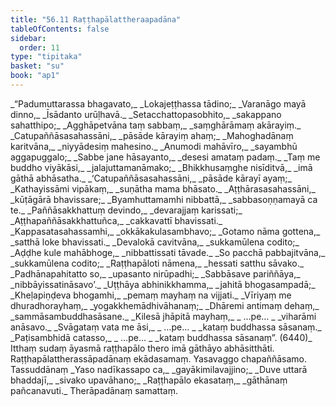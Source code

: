 ```yaml
---
title: "56.11 Raṭṭhapālattheraapadāna"
tableOfContents: false
sidebar:
  order: 11
type: "tipitaka"
basket: "su"
book: "ap1"
---
```



<DynamicBreadcrumb />

<Division number="179" book="ap1" bookNo="20" page="444">

<Paragraph number="7869" type="verses" book="ap1">
_“Padumuttarassa bhagavato,_  
_Lokajeṭṭhassa tādino;_  
_Varanāgo mayā dinno,_  
_Īsādanto urūḷhavā._  

</Paragraph>

</Division>
<Division number="180" book="ap1" bookNo="20" page="444">

<Paragraph number="7870" type="verses" book="ap1">
_Setacchattopasobhito,_  
_sakappano sahatthipo;_  
_Agghāpetvāna taṃ sabbaṃ,_  
_saṃghārāmaṃ akārayiṃ._  

</Paragraph>

</Division>
<Division number="181" book="ap1" bookNo="20" page="444">

<Paragraph number="7871" type="verses" book="ap1">
_Catupaññāsasahassāni,_  
_pāsāde kārayiṃ ahaṃ;_  
_Mahoghadānaṃ karitvāna,_  
_niyyādesiṃ mahesino._  

</Paragraph>

</Division>
<Division number="182" book="ap1" bookNo="20" page="444">

<Paragraph number="7872" type="verses" book="ap1">
_Anumodi mahāvīro,_  
_sayambhū aggapuggalo;_  
_Sabbe jane hāsayanto,_  
_desesi amataṃ padaṃ._  

</Paragraph>

</Division>
<Division number="183" book="ap1" bookNo="20" page="444">

<Paragraph number="7873" type="verses" book="ap1">
_Taṃ me buddho viyākāsi,_  
_jalajuttamanāmako;_  
_Bhikkhusaṃghe nisīditvā,_  
_imā gāthā abhāsatha._  

</Paragraph>

</Division>
<Division number="184" book="ap1" bookNo="20" page="444">

<Paragraph number="7874" type="verses" book="ap1">
_‘Catupaññāsasahassāni,_  
_pāsāde kārayī ayaṃ;_  
_Kathayissāmi vipākaṃ,_  
_suṇātha mama bhāsato._  

</Paragraph>

</Division>
<Division number="185" book="ap1" bookNo="20" page="444">

<Paragraph number="7875" type="verses" book="ap1">
_Aṭṭhārasasahassāni,_  
_kūṭāgārā bhavissare;_  
_Byamhuttamamhi nibbattā,_  
_sabbasoṇṇamayā ca te._  

</Paragraph>

</Division>
<Division number="186" book="ap1" bookNo="20" page="444">

<Paragraph number="7876" type="verses" book="ap1">
_Paññāsakkhattuṃ devindo,_  
_devarajjaṃ karissati;_  
_Aṭṭhapaññāsakkhattuñca,_  
_cakkavattī bhavissati._  

</Paragraph>

</Division>
<Division number="187" book="ap1" bookNo="20" page="444">

<Paragraph number="7877" type="verses" book="ap1">
_Kappasatasahassamhi,_  
_okkākakulasambhavo;_  
_Gotamo nāma gottena,_  
_satthā loke bhavissati._  

</Paragraph>

</Division>
<Division number="188" book="ap1" bookNo="20" page="444">

<Paragraph number="7878" type="verses" book="ap1">
_Devalokā cavitvāna,_  
_sukkamūlena codito;_  
_Aḍḍhe kule mahābhoge,_  
_nibbattissati tāvade._  

</Paragraph>

</Division>
<Division number="189" book="ap1" bookNo="20" page="444">

<Paragraph number="7879" type="verses" book="ap1">
_So pacchā pabbajitvāna,_  
_sukkamūlena codito;_  
_Raṭṭhapāloti nāmena,_  
_hessati satthu sāvako._  

</Paragraph>

</Division>
<Division number="190" book="ap1" bookNo="20" page="445">

<Paragraph number="7880" type="verses" book="ap1">
_Padhānapahitatto so,_  
_upasanto nirūpadhi;_  
_Sabbāsave pariññāya,_  
_nibbāyissatināsavo’._  

</Paragraph>

</Division>
<Division number="191" book="ap1" bookNo="20" page="445">

<Paragraph number="7881" type="verses" book="ap1">
_Uṭṭhāya abhinikkhamma,_  
_jahitā bhogasampadā;_  
_Kheḷapiṇḍeva bhogamhi,_  
_pemaṃ mayhaṃ na vijjati._  

</Paragraph>

</Division>
<Division number="192" book="ap1" bookNo="20" page="445">

<Paragraph number="7882" type="verses" book="ap1">
_Vīriyaṃ me dhuradhorayhaṃ,_  
_yogakkhemādhivāhanaṃ;_  
_Dhāremi antimaṃ dehaṃ,_  
_sammāsambuddhasāsane._  

</Paragraph>

</Division>
<Division number="193" book="ap1" bookNo="20" page="445">

<Paragraph number="7883" type="verses" book="ap1">
_Kilesā jhāpitā mayhaṃ,_  
_ …pe… _  
_viharāmi anāsavo._  

</Paragraph>

</Division>
<Division number="194" book="ap1" bookNo="20" page="445">

<Paragraph number="7884" type="verses" book="ap1">
_Svāgataṃ vata me āsi,_  
_ …pe… _  
_kataṃ buddhassa sāsanaṃ._  

</Paragraph>

</Division>
<Division number="195" book="ap1" bookNo="20" page="445">

<Paragraph number="7885" type="verses" book="ap1">
_Paṭisambhidā catasso,_  
_ …pe… _  
_kataṃ buddhassa sāsanaṃ”. (6440)_  

</Paragraph>

<Paragraph number="7886" book="ap1">
Itthaṃ sudaṃ āyasmā raṭṭhapālo thero imā gāthāyo abhāsitthāti.

</Paragraph>
</Division>

<Paragraph number="7887" type="center" book="ap1">
Raṭṭhapālattherassāpadānaṃ ekādasamaṃ.



</Paragraph>

<Paragraph number="7888" type="center" book="ap1">
Yasavaggo chapaññāsamo.



</Paragraph>

<Paragraph number="7889" type="center" book="ap1">
Tassuddānaṃ


</Paragraph>

<Paragraph number="7890" type="verses" book="ap1">
_Yaso nadīkassapo ca,_  
_gayākimilavajjino;_  
_Duve uttarā bhaddajī,_  
_sivako upavāhano;_  
_Raṭṭhapālo ekasataṃ,_  
_gāthānaṃ pañcanavuti._  


</Paragraph>

<Paragraph number="7891" type="center" book="ap1">
Therāpadānaṃ samattaṃ.
</Paragraph>